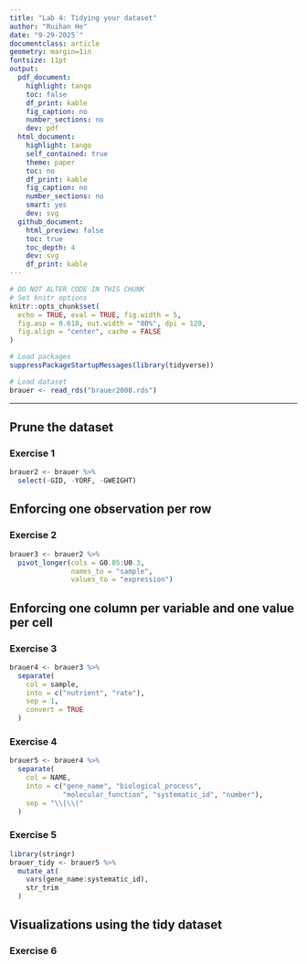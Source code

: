 ```yaml
---
title: "Lab 4: Tidying your dataset"
author: "Ruihan He"
date: "9-29-2025`"
documentclass: article
geometry: margin=1in
fontsize: 11pt
output:
  pdf_document:
    highlight: tango
    toc: false
    df_print: kable
    fig_caption: no
    number_sections: no
    dev: pdf
  html_document:
    highlight: tango
    self_contained: true
    theme: paper
    toc: no
    df_print: kable
    fig_caption: no
    number_sections: no
    smart: yes
    dev: svg
  github_document:
    html_preview: false
    toc: true
    toc_depth: 4
    dev: svg
    df_print: kable
---
```


```r
# DO NOT ALTER CODE IN THIS CHUNK
# Set knitr options
knitr::opts_chunk$set(
  echo = TRUE, eval = TRUE, fig.width = 5,
  fig.asp = 0.618, out.width = "80%", dpi = 120,
  fig.align = "center", cache = FALSE
)

# Load packages
suppressPackageStartupMessages(library(tidyverse))

# Load dataset
brauer <- read_rds("brauer2008.rds")
```

---

## Prune the dataset

### Exercise 1
```r
brauer2 <- brauer %>%
  select(-GID, -YORF, -GWEIGHT)
```





## Enforcing one observation per row

### Exercise 2
```r
brauer3 <- brauer2 %>%
  pivot_longer(cols = G0.05:U0.3,
               names_to = "sample",
               values_to = "expression")
```




## Enforcing one column per variable and one value per cell

### Exercise 3
```r
brauer4 <- brauer3 %>%
  separate(
    col = sample,
    into = c("nutrient", "rate"),
    sep = 1, 
    convert = TRUE 
  )
```




### Exercise 4
```r
brauer5 <- brauer4 %>%
  separate(
    col = NAME,
    into = c("gene_name", "biological_process", 
             "molecular_function", "systematic_id", "number"),
    sep = "\\|\\|"
  )
```




### Exercise 5
```r
library(stringr)
brauer_tidy <- brauer5 %>%
  mutate_at(
    vars(gene_name:systematic_id), 
    str_trim
  )
```




## Visualizations using the tidy dataset

### Exercise 6


